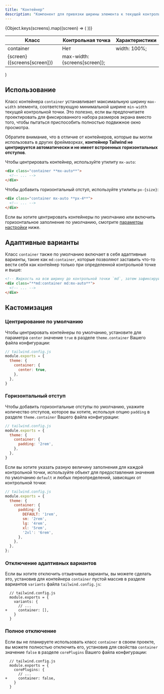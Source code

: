 ```yaml
---
title: "Контейнер"
description: "Компонент для привязки ширины элемента к текущей контрольной точке."
---
```



  <table className="w-full text-left border-collapse">
    <colgroup>
      <col className="w-1/4" />
      <col className="w-1/4" />
      <col className="w-1/2" />
    </colgroup>
    <thead>
      <tr>
        <th className="z-20 sticky top-0 text-sm font-semibold text-gray-600 bg-white p-0">
          <div className="pb-2 border-b border-gray-200">Класс</div>
        </th>
        <th className="z-20 sticky top-0 text-sm font-semibold text-gray-600 bg-white p-0">
          <div className="pb-2 border-b border-gray-200">Контрольная точка</div>
        </th>
        <th className="z-20 sticky top-0 text-sm font-semibold text-gray-600 bg-white p-0">
          <div className="pb-2 border-b border-gray-200">Характеристики</div>
        </th>
      </tr>
    </thead>
    <tbody className="align-baseline">
      <tr>
        <td rowSpan={6} className="py-2 font-mono text-xs text-violet-600 whitespace-nowrap">
          container
        </td>
        <td className="py-2 text-xs italic">
          Нет
        </td>
        <td className="py-2 font-mono text-xs text-light-blue-600 whitespace-pre">
          width: 100%;
        </td>
      </tr>
      {Object.keys(screens).map((screen) => (
        <tr key={screen}>
          <td className="py-2 border-t border-gray-200 font-mono text-xs">
            {screen} <span className="font-sans italic">({screens[screen]})</span>
          </td>
          <td className="py-2 font-mono text-xs text-light-blue-600 whitespace-pre border-t border-gray-200">
            max-width: {screens[screen]};
          </td>
        </tr>
      ))}
    </tbody>
  </table>
)

## Использование

Класс контейнера `container` устанавливает максимальную ширину `max-width` элемента, соответствующую минимальной ширине `min-width` текущей контрольной точки. Это полезно, если вы предпочитаете проектировать для фиксированного набора размеров экрана вместо того, чтобы пытаться приспособить полностью подвижное окно просмотра.

Обратите внимание, что в отличие от контейнеров, которые вы могли использовать в других фреймворках, **контейнер Tailwind не центрируется автоматически и не имеет встроенных горизонтальных отступов**.

Чтобы центрировать контейнер, используйте утилиту `mx-auto`:

```html
<div class="container **mx-auto**">
  <!-- ... -->
</div>
```

Чтобы добавить горизонтальный отступ, используйте утилиты `px-{size}`:

```html
<div class="container mx-auto **px-4**">
  <!-- ... -->
</div>
```

Если вы хотите центрировать контейнеры по умолчанию или включить горизонтальное заполнение по умолчанию, смотрите [параметры настройки](#customizing) ниже.

## Адаптивные варианты

Класс `container` также по умолчанию включает в себя адаптивные варианты, такие как `md:container`, которые позволяют заставить что-то вести себя как контейнер только при определенной контрольной точке и выше:

```html
<!-- Жидкость на всю ширину до контрольной точки `md`, затем зафиксируйте контейнер -->
<div class="**md:container md:mx-auto**">
  <!-- ... -->
</div>
```

## Кастомизация

### Центрирование по умолчанию

Чтобы центрировать контейнеры по умолчанию, установите для параметра `center` значение `true` в разделе `theme.container` Вашего файла конфигурации:

```js
// tailwind.config.js
module.exports = {
  theme: {
    container: {
      center: true,
    },
  },
}
```

### Горизонтальный отступ

Чтобы добавить горизонтальные отступы по умолчанию, укажите количество отступов, которое вы хотите, используя опцию `padding` в разделе `theme.container` Вашего файла конфигурации:

```js
// tailwind.config.js
module.exports = {
  theme: {
    container: {
      padding: '2rem',
    },
  },
}
```

Если вы хотите указать разную величину заполнения для каждой контрольной точки, используйте объект для предоставления значения по умолчанию `default` и любых переопределений, зависящих от контрольной точки:

```js
// tailwind.config.js
module.exports = {
  theme: {
    container: {
      padding: {
        DEFAULT: '1rem',
        sm: '2rem',
        lg: '4rem',
        xl: '5rem',
        '2xl': '6rem',
      },
    },
  },
};
```

### Отключение адаптивных вариантов

Если вы хотите отключить отзывчивые варианты, вы можете сделать это, установив для контейнера `container` пустой массив в разделе вариантов `variants` файла `tailwind.config.js`:

```diff-js
  // tailwind.config.js
  module.exports = {
    variants: {
      // ...
+     container: [],
    }
  }
```

### Полное отключение

Если вы не планируете использовать класс `container` в своем проекте, вы можете полностью отключить его, установив для свойства `container` значение `false` в разделе `corePlugins` Вашего файла конфигурации:

```diff-js
  // tailwind.config.js
  module.exports = {
    corePlugins: {
      // ...
+     container: false,
    }
  }
```
